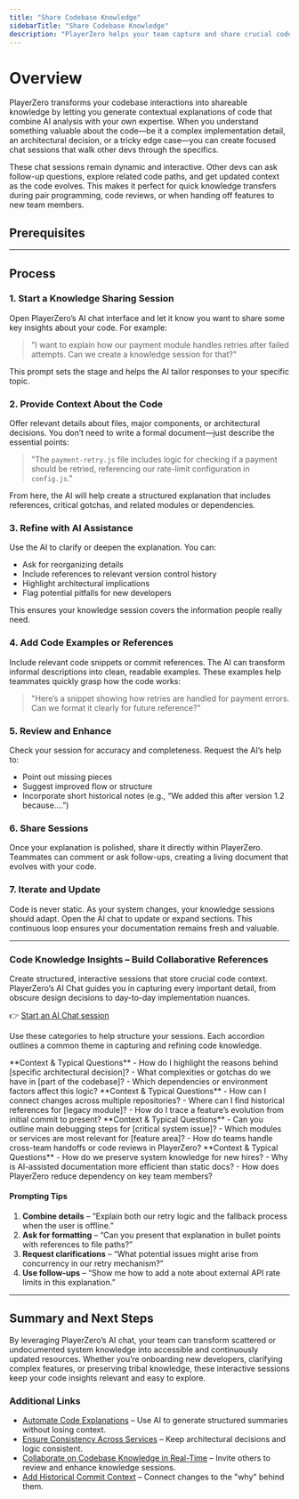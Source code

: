 ```yaml
---
title: "Share Codebase Knowledge"
sidebarTitle: "Share Codebase Knowledge"
description: "PlayerZero helps your team capture and share crucial code insights by combining AI analysis with your own expertise."
---
```



# Overview

PlayerZero transforms your codebase interactions into shareable knowledge by letting you generate contextual explanations of code that combine AI analysis with your own expertise. When you understand something valuable about the code—be it a complex implementation detail, an architectural decision, or a tricky edge case—you can create focused chat sessions that walk other devs through the specifics.

These chat sessions remain dynamic and interactive. Other devs can ask follow-up questions, explore related code paths, and get updated context as the code evolves. This makes it perfect for quick knowledge transfers during pair programming, code reviews, or when handing off features to new team members.

## **Prerequisites**

<SourceControlManagement/>

---

## **Process**

### 1. **Start a Knowledge Sharing Session**  
Open PlayerZero’s AI chat interface and let it know you want to share some key insights about your code. For example:

> "I want to explain how our payment module handles retries after failed attempts. Can we create a knowledge session for that?"

This prompt sets the stage and helps the AI tailor responses to your specific topic.

### 2. **Provide Context About the Code**  
Offer relevant details about files, major components, or architectural decisions. You don’t need to write a formal document—just describe the essential points:

> "The `payment-retry.js` file includes logic for checking if a payment should be retried, referencing our rate-limit configuration in `config.js`."

From here, the AI will help create a structured explanation that includes references, critical gotchas, and related modules or dependencies.

### 3. **Refine with AI Assistance**  
Use the AI to clarify or deepen the explanation. You can:
- Ask for reorganizing details
- Include references to relevant version control history
- Highlight architectural implications
- Flag potential pitfalls for new developers

This ensures your knowledge session covers the information people really need.

### 4. **Add Code Examples or References**  
Include relevant code snippets or commit references. The AI can transform informal descriptions into clean, readable examples. These examples help teammates quickly grasp how the code works:

> "Here’s a snippet showing how retries are handled for payment errors. Can we format it clearly for future reference?"

### 5. **Review and Enhance**  
Check your session for accuracy and completeness. Request the AI’s help to:
- Point out missing pieces
- Suggest improved flow or structure
- Incorporate short historical notes (e.g., “We added this after version 1.2 because….”)

### 6. **Share Sessions**  
Once your explanation is polished, share it directly within PlayerZero. Teammates can comment or ask follow-ups, creating a living document that evolves with your code.

### 7. **Iterate and Update**  
Code is never static. As your system changes, your knowledge sessions should adapt. Open the AI chat to update or expand sections. This continuous loop ensures your documentation remains fresh and valuable.

---

### **Code Knowledge Insights – Build Collaborative References**

Create structured, interactive sessions that store crucial code context. PlayerZero’s AI Chat guides you in capturing every important detail, from obscure design decisions to day-to-day implementation nuances.

👉 [Start an AI Chat session](https://app.playerzero.ai/chat)

Use these categories to help structure your sessions. Each accordion outlines a common theme in capturing and refining code knowledge.

<AccordionGroup>

  <Accordion title="Capture Tribal Knowledge">
    **Context & Typical Questions**  
    - How do I highlight the reasons behind [specific architectural decision]?  
    - What complexities or gotchas do we have in [part of the codebase]?  
    - Which dependencies or environment factors affect this logic?
  </Accordion>

  <Accordion title="Interactive System Understanding">
    **Context & Typical Questions**  
    - How can I connect changes across multiple repositories?  
    - Where can I find historical references for [legacy module]?  
    - How do I trace a feature’s evolution from initial commit to present?
  </Accordion>

  <Accordion title="Key Use Cases">
    **Context & Typical Questions**  
    - Can you outline main debugging steps for [critical system issue]?  
    - Which modules or services are most relevant for [feature area]?  
    - How do teams handle cross-team handoffs or code reviews in PlayerZero?
  </Accordion>

  <Accordion title="Advantages">
    **Context & Typical Questions**  
    - How do we preserve system knowledge for new hires?  
    - Why is AI-assisted documentation more efficient than static docs?  
    - How does PlayerZero reduce dependency on key team members?
  </Accordion>

</AccordionGroup>

#### **Prompting Tips**

1. **Combine details** – “Explain both our retry logic and the fallback process when the user is offline.”  
2. **Ask for formatting** – “Can you present that explanation in bullet points with references to file paths?”  
3. **Request clarifications** – “What potential issues might arise from concurrency in our retry mechanism?”  
4. **Use follow-ups** – “Show me how to add a note about external API rate limits in this explanation.”

---

## **Summary and Next Steps**

By leveraging PlayerZero’s AI chat, your team can transform scattered or undocumented system knowledge into accessible and continuously updated resources. Whether you’re onboarding new developers, clarifying complex features, or preserving tribal knowledge, these interactive sessions keep your code insights relevant and easy to explore.

### Additional Links

- [Automate Code Explanations](mintlify://automate-code-explanations) – Use AI to generate structured summaries without losing context.  
- [Ensure Consistency Across Services](mintlify://ensure-consistency-services) – Keep architectural decisions and logic consistent.  
- [Collaborate on Codebase Knowledge in Real-Time](mintlify://collaborate-codebase-knowledge) – Invite others to review and enhance knowledge sessions.  
- [Add Historical Commit Context](mintlify://add-historical-commit-context) – Connect changes to the "why" behind them.


